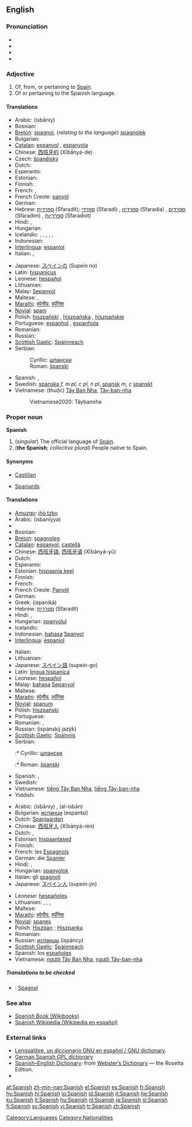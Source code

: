 {{interwiktionary|code=es}}
==English==
{{wikipedia}}

===Pronunciation===
* {{AHD|spă'nĭsh}}
* {{IPA|/ˈspænɪʃ/}}
* {{SAMPA|/"sp{nIS/}}
* {{audio|en-us-Spanish.ogg|Audio (US)}}

===Adjective===
{{en-adj|-}}

# Of, from, or pertaining to [[Spain]].
# Of or pertaining to the Spanish language.

====Translations====
{{trans-top|of, from, or pertaining to Spain}}
* Arabic: {{Arab|[[إسباني]]}} (isbāniy)
* Bosnian: {{t+|bs|španski|m}}
* [[Breton]]: [[spagnol]], (''relating to the language'') [[spagnolek]]
* Bulgarian: {{t+|bg|испански|m|tr=ispánski|sc=Cyrl}}
* [[Catalan]]: [[espanyol]] {{m}}, [[espanyola]] {{f}}
* Chinese: [[西班牙的]] (Xībānyá-de)
* Czech: [[španělský]] {{m}}
* Dutch: {{t+|nl|Spaans}}
* Esperanto: {{t+|eo|hispana|xs=Esperanto}}
* Estonian: {{t-|et|hispaania}}
* Finnish: {{t+|fi|espanjalainen}}
* French: {{t+|fr|espagnol|m}}, {{t|fr|espagnole|f}}
* French Creole: [[panyòl]]
* German: {{t+|de|spanisch}}
* Hebrew: [[ספרדית]] (Sfaradít); [[ספרדי]] (Sfaradi) {{m}}, [[ספרדיה]] (Sfaradia) {{f}}, [[ספרדים]] (Sfaradim) {{m|p}}, [[ספרדיות]] (Sfaradiot) {{f|p}}
* Hindi: {{t-|hi|स्पेनीय|sc=Deva|xs=Hindi}}, {{t-|hi|स्पॅनिश|sc=Deva|xs=Hindi}}
* Hungarian: {{t+|hu|spanyol}}
* Icelandic: {{t-|is|spænskur|m}}, {{t-|is|spænsk|f}}, {{t-|is|spænskt|n}}, {{t-|is|spænskir|m|p}}, {{t-|is|spænskar|f|p}}, {{t-|is|spænsk|n|p}}
* Indonesian: {{t-|id|Spanyol|xs=Indonesian}}
* [[Interlingua]]: [[espaniol]]
* Italian: {{t+|it|spagnolo|m}}, {{t-|it|spagnola|f}}
{{trans-mid}}
* Japanese: [[スペイン]][[の]] (Supein no)
* Latin: [[hispanicus]]
* Leonese: [[hespañol]]
* Lithuanian: {{t+|lt|ispanų|xs=Lithuanian}}
* Malay: [[Sepanyol]]
* Maltese: {{t-|mt|Spanjol|m|xs=Maltese}}, {{t-|mt|Spanjola|f|xs=Maltese}}
* [[Marathi]]: [[स्पेनीय]], [[स्पॅनिश]]
* [[Novial]]: [[spani]]
* Polish: [[hiszpański]] {{m}}, [[hiszpańska]] {{f}}, [[hiszpańskie]] {{n}}
* Portuguese: [[espanhol]] {{m}}, [[espanhola]] {{f}}
* Romanian: {{t-|ro|spaniol}}
* Russian: {{t+|ru|испанский|tr=ispánskij|sc=Cyrl}}
* [[Scottish Gaelic]]: [[Spàinneach]] {{m}}
* Serbian:
*: Cyrillic: [[шпански]] {{m}}
*: Roman: [[španski#Serbian|španski]] {{m}}
* Spanish: {{t+|es|español|m}}, {{t+|es|española|f}}
* Swedish: [[spanska]] ''f, m pl, c pl, n pl'', [[spansk]] ''m, c'' [[spanskt]] {{n}}
* Vietnamese: (thuộc) [[Tây Ban Nha]], [[Tây-ban-nha]]
*: Vietnamese2020: Tâybannha
{{trans-bottom}}

===Proper noun===
'''Spanish'''

# (''singular'') The official language of [[Spain]].
# ('''the Spanish'''; ''collective plural'') People native to Spain.

====Synonyms====
* {{i-c|language}} [[Castilian]]
* {{i-c|people}} [[Spaniard]]s

====Translations====
{{trans-top|language}}
* [[Amuzgo]]: [[jñò tzko]]
* Arabic: {{Arab|[[إسبانية]]}} (isbaníyya) {{f}}
* {{trreq|Armenian}}
* Bosnian: {{t+|bs|španski|m}}
* [[Breton]]: [[spagnoleg]] {{m}}
* [[Catalan]]: [[espanyol]], [[castellà]]
* Chinese: [[西班牙語]], [[西班牙语]] (Xībānyá-yǔ)
* Dutch: {{t+|nl|Spaans|n}}
* Esperanto: {{t+|eo|hispana|xs=Esperanto}}
* Estonian: [[hispaania keel]]
* Finnish: {{t+|fi|espanja}}
* French: {{t+|fr|espagnol|m}}
* French Creole: [[Panyòl]]
* German: {{t-|de|Spanisch|n}}
* Greek: {{t+|el|ισπανικά|n|p|sc=Grek}} (ispaniká)
* Hebrew: [[ספרדית]] (Sfaradít)
* Hindi: {{t-|hi|स्पेनीय|sc=Deva|xs=Hindi}}, {{t-|hi|स्पॅनिश|sc=Deva|xs=Hindi}}
* Hungarian: [[spanyolul]]
* Icelandic: {{t-|is|Spænska}}
* Indonesian: [[bahasa]] [[Spanyol]]
* [[Interlingua]]: [[espaniol]]
{{trans-mid}}
* Italian: {{t+|it|spagnolo|m}}
* Lithuanian: {{t+|lt|ispanų kalba|xs=Lithuanian}}
* Japanese: [[スペイン語]] (supein-go)
* Latin: [[lingua hispanica]]
* Leonese: [[hespañol]]
* Malay: [[bahasa]] [[Sepanyol]]
* Maltese: {{t-|mt|l-Ispanjol|xs=Maltese}}
* [[Marathi]]: [[स्पेनीय]], [[स्पॅनिश]]
* [[Novial]]: [[spanum]]
* Polish: [[hiszpański]]
* Portuguese: {{t+|pt|espanhol}}
* Romanian: {{t-|ro|limba spaniolă|f}}, {{t+|ro|spaniolă|f}}
* Russian: {{t+|ru|испанский|sc=Cyrl}} {{t+|ru|язык|sc=Cyrl}} (ispánskij jazýk) {{m}}
* [[Scottish Gaelic]]: [[Spàinnis]] {{f}}
* Serbian:
*:* Cyrillic: [[шпански]] {{m}}
*:* Roman: [[španski]] {{m}}
* Spanish: {{t+|es|español|m}}, {{t+|es|castellano|m}}
* Swedish: {{t+|sv|spanska}}
* Vietnamese: [[tiếng Tây Ban Nha]], [[tiếng Tây-ban-nha]]
* Yiddish: {{t+|yi|שפּאַניש|tr=shpanish|sc=Hebr|xs=Yiddish}}
{{trans-bottom}}

{{trans-top|people native to Spain}}
* Arabic: {{Arab|[[إسباني]]}} (isbāniy) {{m}}, {{Arab|[[الاسبان]]}} (al-isbān) {{m}}
* Bulgarian: [[испанци]] (espántsi) {{p}}
* Dutch: [[Spanjaarden]] {{p}}
* Chinese: [[西班牙人]] (Xībānyá-rén)
* Dutch: {{t+|nl|Spanjaard|m}}, {{t+|nl|Spaanse|f}}
* Estonian: [[hispaanlased]] {{p}}
* Finnish: {{t+|fi|espanjalainen}}
* French: les [[Espagnol]]s {{p}}
* German: die [[Spanier]] {{p}}
* Hindi: {{t-|hi|स्पेनीय|sc=Deva|xs=Hindi}}, {{t-|hi|स्पॅनिश|sc=Deva|xs=Hindi}}
* Hungarian: [[spanyolok]] {{p}}
* Italian: gli [[spagnolo|spagnoli]] {{p}}
* Japanese: [[スペイン人]] (supein-jin)
{{trans-mid}}
* Leonese: [[hespañol]]es
* Lithuanian: {{t+|lt|ispanas|m|xs=Lithuanian}}, {{t+|lt|ispanė|f|xs=Lithuanian}}, {{t+|lt|ispanai|m|p|xs=Lithuanian}}, {{t+|lt|ispanės|f|p|xs=Lithuanian}}
* Maltese: {{t-|mt|Spanjoli|p|xs=Maltese}}
* [[Marathi]]: [[स्पेनीय]], [[स्पॅनिश]]
* [[Novial]]: [[spanes]]
* Polish: [[Hiszpan]] {{m}}; [[Hiszpanka]] {{f}}
* Romanian: {{t|ro|spanioli|m|p}}
* Russian: [[испанец|испанцы]] (ispáncy) {{p}}
* [[Scottish Gaelic]]: [[Spàinneach]] {{m}}
* Spanish: los [[español]]es {{p}}
* Vietnamese: [[người Tây Ban Nha]], [[người Tây-ban-nha]]
{{trans-bottom}}

=====Translations to be checked=====
<!--Remove this section once all of the translations below have been moved into the tables above.-->
{{checktrans}}

* {{ttbc|Breton}}: [[Spagnol]] {{m}}

===See also===
* [http://en.wikibooks.org/wiki/Spanish Spanish Book (Wikibooks)]
* [http://es.wikipedia.org/ Spanish Wikipedia (Wikipedia en español)]

===External links===
* [http://gnucvs.vlsm.org/wwwes/lengualibre/inicio.html Lengualibre, un diccionario GNU en español / GNU dictionary].
* [http://diccionario.escomposlinux.org German Spanish GPL dictionary]
* [http://www.websters-online-dictionary.org/definition/Spanish-english/ Spanish–English Dictionary]: from [http://www.websters-online-dictionary.org/ Webster’s Dictionary] — the Rosetta Edition.
* {{ethnologue|code=spa}}

[[Category:Languages]]
[[Category:Nationalities]]

[[af:Spanish]]
[[zh-min-nan:Spanish]]
[[el:Spanish]]
[[es:Spanish]]
[[fr:Spanish]]
[[hy:Spanish]]
[[hi:Spanish]]
[[io:Spanish]]
[[id:Spanish]]
[[it:Spanish]]
[[he:Spanish]]
[[ku:Spanish]]
[[lt:Spanish]]
[[hu:Spanish]]
[[nl:Spanish]]
[[ja:Spanish]]
[[sl:Spanish]]
[[fi:Spanish]]
[[sv:Spanish]]
[[vi:Spanish]]
[[tr:Spanish]]
[[zh:Spanish]]